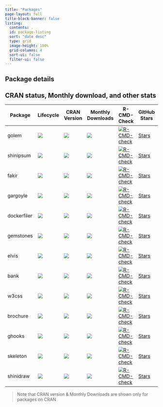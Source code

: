 ```yaml
---
title: "Packages"
page-layout: full
title-block-banner: false
listing:
  contents: .
  id: package-listing
  sort: "date desc"
  type: grid
  image-height: 100%
  grid-columns: 4
  sort-ui: false
  filter-ui: false
---
```


## Package details

::: {#package-listing}
:::



## CRAN status, Monthly download, and other stats

|Package|Lifecycle|CRAN Version|Monthly Downloads| R-CMD-Check|GitHub Stars|GitHub Issues|
|---|---|---|---|---|---|---|
|golem|<img src="https://lifecycle.r-lib.org/articles/figures/lifecycle-stable.svg"/>|<a href="https://CRAN.R-project.org/package=golem">  <img src="https://www.r-pkg.org/badges/version/golem"/></a>|<a target="_blank" href="https://cranlogs.r-pkg.org/downloads/total/last-month/golem">  <img src="https://cranlogs.r-pkg.org/badges/golem"/></a>|<a target="_blank" href="https://github.com/ThinkR-open/golem/actions">  <img src="https://github.com/ThinkR-open/golem/workflows/R-CMD-check/badge.svg" alt="R-CMD-check"/></a>|<a class="github-button" target = "_blank" href="https://github.com/ThinkR-open/golem" data-icon="octicon-star" data-show-count="true" aria-label="Star this on GitHub">Stars</a>|<a class="github-button" href="https://github.com/ThinkR-open/golem/issues" target = "_blank" data-icon="octicon-issue-opened"  data-show-count="true" aria-label="Issue buttons/github-buttons on GitHub">Issues</a>|
|shinipsum|<img src="https://lifecycle.r-lib.org/articles/figures/lifecycle-stable.svg"/>|<a href="https://CRAN.R-project.org/package=shinipsum">  <img src="https://www.r-pkg.org/badges/version/shinipsum"/></a>|<a target="_blank" href="https://cranlogs.r-pkg.org/downloads/total/last-month/shinipsum">  <img src="https://cranlogs.r-pkg.org/badges/shinipsum"/></a>|<a target="_blank" href="https://github.com/ThinkR-open/shinipsum/actions">  <img src="https://github.com/ThinkR-open/shinipsum/workflows/R-CMD-check/badge.svg" alt="R-CMD-check"/></a>|<a class="github-button" target = "_blank" href="https://github.com/ThinkR-open/shinipsum" data-icon="octicon-star" data-show-count="true" aria-label="Star this on GitHub">Stars</a>|<a class="github-button" href="https://github.com/ThinkR-open/shinipsum/issues" target = "_blank" data-icon="octicon-issue-opened"  data-show-count="true" aria-label="Issue buttons/github-buttons on GitHub">Issues</a>|
|fakir|<img src="https://lifecycle.r-lib.org/articles/figures/lifecycle-stable.svg"/>|<a href="https://CRAN.R-project.org/package=fakir">  <img src="https://www.r-pkg.org/badges/version/fakir"/></a>|<a target="_blank" href="https://cranlogs.r-pkg.org/downloads/total/last-month/fakir">  <img src="https://cranlogs.r-pkg.org/badges/fakir"/></a>|<a target="_blank" href="https://github.com/ThinkR-open/fakir/actions">  <img src="https://github.com/ThinkR-open/fakir/workflows/R-CMD-check/badge.svg" alt="R-CMD-check"/></a>|<a class="github-button" target = "_blank" href="https://github.com/ThinkR-open/fakir" data-icon="octicon-star" data-show-count="true" aria-label="Star this on GitHub">Stars</a>|<a class="github-button" href="https://github.com/ThinkR-open/fakir/issues" target = "_blank" data-icon="octicon-issue-opened"  data-show-count="true" aria-label="Issue buttons/github-buttons on GitHub">Issues</a>|
|gargoyle|<img src="https://lifecycle.r-lib.org/articles/figures/lifecycle-stable.svg"/>|<a href="https://CRAN.R-project.org/package=gargoyle">  <img src="https://www.r-pkg.org/badges/version/gargoyle"/></a>|<a target="_blank" href="https://cranlogs.r-pkg.org/downloads/total/last-month/gargoyle">  <img src="https://cranlogs.r-pkg.org/badges/gargoyle"/></a>|<a target="_blank" href="https://github.com/colinfay/gargoyle/actions">  <img src="https://github.com/colinfay/gargoyle/workflows/R-CMD-check/badge.svg" alt="R-CMD-check"/></a>|<a class="github-button" target = "_blank" href="https://github.com/colinfay/gargoyle" data-icon="octicon-star" data-show-count="true" aria-label="Star this on GitHub">Stars</a>|<a class="github-button" href="https://github.com/colinfay/gargoyle/issues" target = "_blank" data-icon="octicon-issue-opened"  data-show-count="true" aria-label="Issue buttons/github-buttons on GitHub">Issues</a>|
|dockerfiler|<img src="https://lifecycle.r-lib.org/articles/figures/lifecycle-stable.svg"/>|<a href="https://CRAN.R-project.org/package=dockerfiler">  <img src="https://www.r-pkg.org/badges/version/dockerfiler"/></a>|<a target="_blank" href="https://cranlogs.r-pkg.org/downloads/total/last-month/dockerfiler">  <img src="https://cranlogs.r-pkg.org/badges/dockerfiler"/></a>|<a target="_blank" href="https://github.com/thinkr-open/dockerfiler/actions">  <img src="https://github.com/thinkr-open/dockerfiler/workflows/R-CMD-check/badge.svg" alt="R-CMD-check"/></a>|<a class="github-button" target = "_blank" href="https://github.com/thinkr-open/dockerfiler" data-icon="octicon-star" data-show-count="true" aria-label="Star this on GitHub">Stars</a>|<a class="github-button" href="https://github.com/thinkr-open/dockerfiler/issues" target = "_blank" data-icon="octicon-issue-opened"  data-show-count="true" aria-label="Issue buttons/github-buttons on GitHub">Issues</a>|
|gemstones|<img src="https://lifecycle.r-lib.org/articles/figures/lifecycle-experimental.svg"/>|<a href="https://CRAN.R-project.org/package=gemstones">  <img src="https://www.r-pkg.org/badges/version/gemstones"/></a>|<a target="_blank" href="https://cranlogs.r-pkg.org/downloads/total/last-month/gemstones">  <img src="https://cranlogs.r-pkg.org/badges/gemstones"/></a>|<a target="_blank" href="https://github.com/thinkr-open/gemstones/actions">  <img src="https://github.com/thinkr-open/gemstones/workflows/R-CMD-check/badge.svg" alt="R-CMD-check"/></a>|<a class="github-button" target = "_blank" href="https://github.com/thinkr-open/gemstones" data-icon="octicon-star" data-show-count="true" aria-label="Star this on GitHub">Stars</a>|<a class="github-button" href="https://github.com/thinkr-open/gemstones/issues" target = "_blank" data-icon="octicon-issue-opened"  data-show-count="true" aria-label="Issue buttons/github-buttons on GitHub">Issues</a>|
|elvis|<img src="https://lifecycle.r-lib.org/articles/figures/lifecycle-experimental.svg"/>|<a href="https://CRAN.R-project.org/package=elvis">  <img src="https://www.r-pkg.org/badges/version/elvis"/></a>|<a target="_blank" href="https://cranlogs.r-pkg.org/downloads/total/last-month/elvis">  <img src="https://cranlogs.r-pkg.org/badges/elvis"/></a>|<a target="_blank" href="https://github.com/thinkr-open/elvis/actions">  <img src="https://github.com/thinkr-open/elvis/workflows/R-CMD-check/badge.svg" alt="R-CMD-check"/></a>|<a class="github-button" target = "_blank" href="https://github.com/thinkr-open/elvis" data-icon="octicon-star" data-show-count="true" aria-label="Star this on GitHub">Stars</a>|<a class="github-button" href="https://github.com/thinkr-open/elvis/issues" target = "_blank" data-icon="octicon-issue-opened"  data-show-count="true" aria-label="Issue buttons/github-buttons on GitHub">Issues</a>|
|bank|<img src="https://lifecycle.r-lib.org/articles/figures/lifecycle-experimental.svg"/>|<a href="https://CRAN.R-project.org/package=bank">  <img src="https://www.r-pkg.org/badges/version/bank"/></a>|<a target="_blank" href="https://cranlogs.r-pkg.org/downloads/total/last-month/bank">  <img src="https://cranlogs.r-pkg.org/badges/bank"/></a>|<a target="_blank" href="https://github.com/thinkr-open/bank/actions">  <img src="https://github.com/thinkr-open/bank/workflows/R-CMD-check/badge.svg" alt="R-CMD-check"/></a>|<a class="github-button" target = "_blank" href="https://github.com/thinkr-open/bank" data-icon="octicon-star" data-show-count="true" aria-label="Star this on GitHub">Stars</a>|<a class="github-button" href="https://github.com/thinkr-open/bank/issues" target = "_blank" data-icon="octicon-issue-opened"  data-show-count="true" aria-label="Issue buttons/github-buttons on GitHub">Issues</a>|
|w3css|<img src="https://lifecycle.r-lib.org/articles/figures/lifecycle-experimental.svg"/>|<a href="https://CRAN.R-project.org/package=w3css">  <img src="https://www.r-pkg.org/badges/version/w3css"/></a>|<a target="_blank" href="https://cranlogs.r-pkg.org/downloads/total/last-month/w3css">  <img src="https://cranlogs.r-pkg.org/badges/w3css"/></a>|<a target="_blank" href="https://github.com/thinkr-open/w3css/actions">  <img src="https://github.com/thinkr-open/w3css/workflows/R-CMD-check/badge.svg" alt="R-CMD-check"/></a>|<a class="github-button" target = "_blank" href="https://github.com/thinkr-open/w3css" data-icon="octicon-star" data-show-count="true" aria-label="Star this on GitHub">Stars</a>|<a class="github-button" href="https://github.com/thinkr-open/w3css/issues" target = "_blank" data-icon="octicon-issue-opened"  data-show-count="true" aria-label="Issue buttons/github-buttons on GitHub">Issues</a>|
|brochure|<img src="https://lifecycle.r-lib.org/articles/figures/lifecycle-experimental.svg"/>|<a href="https://CRAN.R-project.org/package=brochure">  <img src="https://www.r-pkg.org/badges/version/brochure"/></a>|<a target="_blank" href="https://cranlogs.r-pkg.org/downloads/total/last-month/brochure">  <img src="https://cranlogs.r-pkg.org/badges/brochure"/></a>|<a target="_blank" href="https://github.com/colinfay/brochure/actions">  <img src="https://github.com/colinfay/brochure/workflows/R-CMD-check/badge.svg" alt="R-CMD-check"/></a>|<a class="github-button" target = "_blank" href="https://github.com/colinfay/brochure" data-icon="octicon-star" data-show-count="true" aria-label="Star this on GitHub">Stars</a>|<a class="github-button" href="https://github.com/colinfay/brochure/issues" target = "_blank" data-icon="octicon-issue-opened"  data-show-count="true" aria-label="Issue buttons/github-buttons on GitHub">Issues</a>|
|ghooks|<img src="https://lifecycle.r-lib.org/articles/figures/lifecycle-experimental.svg"/>|<a href="https://CRAN.R-project.org/package=ghooks">  <img src="https://www.r-pkg.org/badges/version/ghooks"/></a>|<a target="_blank" href="https://cranlogs.r-pkg.org/downloads/total/last-month/ghooks">  <img src="https://cranlogs.r-pkg.org/badges/ghooks"/></a>|<a target="_blank" href="https://github.com/thinkr-open/ghooks/actions">  <img src="https://github.com/thinkr-open/ghooks/workflows/R-CMD-check/badge.svg" alt="R-CMD-check"/></a>|<a class="github-button" target = "_blank" href="https://github.com/thinkr-open/ghooks" data-icon="octicon-star" data-show-count="true" aria-label="Star this on GitHub">Stars</a>|<a class="github-button" href="https://github.com/thinkr-open/ghooks/issues" target = "_blank" data-icon="octicon-issue-opened"  data-show-count="true" aria-label="Issue buttons/github-buttons on GitHub">Issues</a>|
|skeleton|<img src="https://lifecycle.r-lib.org/articles/figures/lifecycle-experimental.svg"/>|<a href="https://CRAN.R-project.org/package=skeleton">  <img src="https://www.r-pkg.org/badges/version/skeleton"/></a>|<a target="_blank" href="https://cranlogs.r-pkg.org/downloads/total/last-month/skeleton">  <img src="https://cranlogs.r-pkg.org/badges/skeleton"/></a>|<a target="_blank" href="https://github.com/colinfay/skeleton/actions">  <img src="https://github.com/colinfay/skeleton/workflows/R-CMD-check/badge.svg" alt="R-CMD-check"/></a>|<a class="github-button" target = "_blank" href="https://github.com/colinfay/skeleton" data-icon="octicon-star" data-show-count="true" aria-label="Star this on GitHub">Stars</a>|<a class="github-button" href="https://github.com/colinfay/skeleton/issues" target = "_blank" data-icon="octicon-issue-opened"  data-show-count="true" aria-label="Issue buttons/github-buttons on GitHub">Issues</a>|
|shinidraw|<img src="https://lifecycle.r-lib.org/articles/figures/lifecycle-experimental.svg"/>|<a href="https://CRAN.R-project.org/package=shinidraw">  <img src="https://www.r-pkg.org/badges/version/shinidraw"/></a>|<a target="_blank" href="https://cranlogs.r-pkg.org/downloads/total/last-month/shinidraw">  <img src="https://cranlogs.r-pkg.org/badges/shinidraw"/></a>|<a target="_blank" href="https://github.com/thinkr-open/shinidraw/actions">  <img src="https://github.com/thinkr-open/shinidraw/workflows/R-CMD-check/badge.svg" alt="R-CMD-check"/></a>|<a class="github-button" target = "_blank" href="https://github.com/thinkr-open/shinidraw" data-icon="octicon-star" data-show-count="true" aria-label="Star this on GitHub">Stars</a>|<a class="github-button" href="https://github.com/thinkr-open/shinidraw/issues" target = "_blank" data-icon="octicon-issue-opened"  data-show-count="true" aria-label="Issue buttons/github-buttons on GitHub">Issues</a>|

<script async defer src="https://buttons.github.io/buttons.js"></script>



> Note that CRAN version & Monthly Downloads are shown only for packages on CRAN

